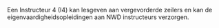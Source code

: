 Een Instructeur 4 (I4) kan lesgeven aan vergevorderde zeilers en kan de
eigenvaardigheidsopleidingen aan NWD instructeurs verzorgen.
